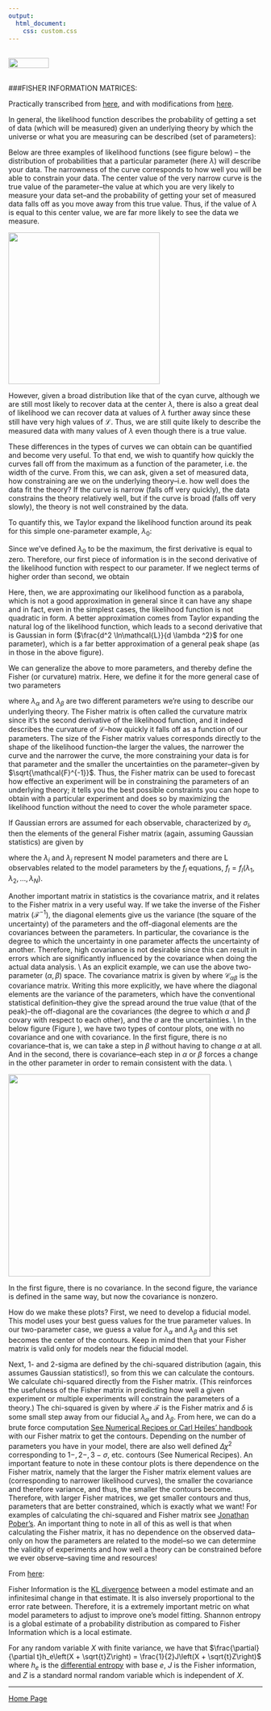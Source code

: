 ```yaml
---
output: 
  html_document:
    css: custom.css
---
```


<br>
<a href="http://rinterested.github.io/statistics/index.html">
<img HEIGHT="20" WIDTH="80" src="https://cloud.githubusercontent.com/assets/9312897/10556783/a27a26fa-745c-11e5-9b1a-2d5bd737387a.PNG"></a>
<br><br>

###FISHER INFORMATION MATRICES:
<br>

Practically transcribed from [here](https://casper.berkeley.edu/astrobaki/index.php/Fisher_Matrices), and with modifications from [here](https://youtu.be/m62I5_ow3O8).

In general, the likelihood function describes the probability of getting a set of data (which will be measured) given an underlying theory by which the universe or what you are measuring can be described (set of parameters):

\begin{equation}
\mathcal{L} \equiv \Pr[\text{data | theory}]
\end{equation}

Below are three examples of likelihood functions (see figure below) -- the distribution of probabilities that a particular parameter (here $\lambda$) will describe your data. The narrowness of the curve corresponds to how well you will be able to constrain your data. The center value of the very narrow curve is the true value of the parameter--the value at which you are very likely to measure your data set--and the probability of getting your set of measured data falls off as you move away from this true value. Thus, if the value of $\lambda$ is equal to this center value, we are far more likely to see the data we measure.

<img src="https://user-images.githubusercontent.com/9312897/31625462-2928f576-b274-11e7-8e74-d0ce02f8b41a.jpg" width=300>

However, given a broad distribution like that of the cyan curve, although we are still most likely to recover data at the center $\lambda$, there is also a great deal of likelihood we can recover data at values of $\lambda$ further away since these still have very high values of $\mathcal{L}$. Thus, we are still quite likely to describe the measured data with many values of $\lambda$ even though there is a true value. 

These differences in the types of curves we can obtain can be quantified and become very useful. To that end, we wish to quantify how quickly the curves fall off from the maximum as a function of the parameter, i.e. the width of the curve. From this, we can ask, given a set of measured data, how constraining are we on the underlying theory--i.e. how well does the data fit the theory? If the curve is narrow (falls off very quickly), the data constrains the theory relatively well, but if the curve is broad (falls off very slowly), the theory is not well constrained by the data. 

To quantify this, we Taylor expand the likelihood function around its peak for this simple one-parameter example, $\lambda_0$:

\begin{equation}
\mathcal{L} = \mathcal{L}(\lambda_0) + \frac{d \mathcal{L}}{d \lambda} \Bigg|_{\lambda_0} (\lambda - \lambda_0) + {1 \over 2} \frac{d^2 \mathcal{L}}{d \lambda ^2} \Bigg|_{\lambda_0} (\lambda - \lambda_0)^2 + \cdots
\end{equation}
\noindent 

Since we've defined $\lambda_0$ to be the maximum, the first derivative is equal to zero. Therefore, our first piece of information is in the second derivative of the likelihood function with respect to our parameter. If we neglect terms of higher order than second, we obtain


\begin{equation}
\mathcal{L} \approx \mathcal{L}(\lambda_0) + {1 \over 2} \frac{d^2 \mathcal{L}}{d \lambda ^2} \Bigg|_{\lambda_0} (\lambda - \lambda_0)^2
\end{equation}

Here, then, we are approximating our likelihood function as a parabola, which is not a good approximation in general since it can have any shape and in fact, even in the simplest cases, the likelihood function is not quadratic in form. A better approximation comes from Taylor expanding the natural log of the likelihood function, which leads to a second derivative that is Gaussian in form ($\frac{d^2 \ln\mathcal{L}}{d \lambda ^2}$ for one parameter), which is a far better approximation of a general peak shape (as in those in the above figure).


We can generalize the above to more parameters, and thereby define the Fisher (or curvature) matrix. Here, we define it for the more general case of two parameters


\begin{equation}
\mathcal{F} \equiv - \Bigg \langle \frac{d \ln \mathcal{L}}{d \lambda_{\alpha}} \frac{d \ln \mathcal{L}}{d \lambda_{\beta}} \Bigg \rangle
\end{equation}

where $\lambda_{\alpha}$ and $\lambda_{\beta}$ are two different parameters we're using to describe our underlying theory. The Fisher matrix is often called the curvature matrix since it's the second derivative of the likelihood function, and it indeed describes the curvature of $\mathcal{L}$--how quickly it falls off as a function of our parameters. The size of the Fisher matrix values corresponds directly to the shape of the likelihood function--the larger the values, the narrower the curve and the narrower the curve, the more constraining your data is for that parameter and the smaller the uncertainties on the parameter--given by $\sqrt{\mathcal{F}^{-1}}$. Thus, the Fisher matrix can be used to forecast how effective an experiment will be in constraining the parameters of an underlying theory; it tells you the best possible constraints you can hope to obtain with a particular experiment and does so by maximizing the likelihood function without the need to cover the whole parameter space.

If Gaussian errors are assumed for each observable, characterized by $\sigma_l$, then the elements of the general Fisher matrix (again, assuming Gaussian statistics) are given by

\begin{equation}
\mathcal{F}_{ij} = \sum_l {\frac{1}{\sigma_l^2} \frac{d f_l}{d \lambda_i} \frac{d f_l}{d \lambda_j }}
\end{equation}

where the $\lambda_i$ and $\lambda_j$ represent N model parameters and there are L observables related to the model parameters by the $f_l$ equations, $f_l = f_l(\lambda_1, \lambda_2, \ldots, \lambda_N)$.

\section{Covariance Matrix}
\indent Another important matrix in statistics is the covariance matrix, and it relates to the Fisher matrix in a very useful way. If we take the inverse of the Fisher matrix ($\mathcal{F}^{-1}$), the diagonal elements give us the variance (the square of the uncertainty) of the parameters and the off-diagonal elements are the covariances between the parameters. In particular, the covariance is the degree to which the uncertainty in one parameter affects the uncertainty of another. Therefore, high covariance is not desirable since this can result in errors which are significantly influenced by the covariance when doing the actual data analysis. \\
\indent As an explicit example, we can use the above two-parameter ($\alpha, \beta$) space. The covariance matrix is given by
\begin{equation}
\mathcal{F}_{\alpha \beta}^{-1} = \mathcal{C}_{\alpha \beta}
\end{equation}
\noindent where $\mathcal{C}_{\alpha \beta}$ is the covariance matrix. Writing this more explicitly, we have
\begin{equation}
\mathcal{C}_{\alpha \beta} = \begin{bmatrix} \sigma_{\alpha}^2 & \sigma_{\beta \alpha} \\ \sigma_{\alpha \beta} & \sigma_{\beta}^2 \end{bmatrix}
\end{equation}
\noindent where the diagonal elements are the variance of the parameters, which have the conventional statistical definition--they give the spread around the true value (that of the peak)--the off-diagonal are the covariances (the degree to which $\alpha$ and $\beta$ covary with respect to each other), and the $\sigma$ are the uncertainties. \\
\indent In the below figure (Figure \ref{contourplots}), we have two types of contour plots, one with no covariance and one with covariance. In the first figure, there is no covariance--that is, we can take a step in $\beta$ without having to change $\alpha$ at all. And in the second, there is covariance--each step in $\alpha$ or $\beta$ forces a change in the other parameter in order to remain consistent with the data. \\


<img src="https://user-images.githubusercontent.com/9312897/31627254-9aa319ce-b27a-11e7-91f8-84328057c801.png" width=400>
	
In the first figure, there is no covariance. In the second figure, the variance is defined in the same way, but now the covariance is nonzero. 

How do we make these plots? First, we need to develop a fiducial model. This model uses your best guess values for the true parameter values. In our two-parameter case, we guess a value for $\lambda_{\alpha}$ and $\lambda_{\beta}$ and this set becomes the center of the contours. Keep in mind then that your Fisher matrix is valid only for models near the fiducial model.

Next, 1- and 2-sigma are defined by the chi-squared distribution (again, this assumes Gaussian statistics!), so from this we can calculate the contours. We calculate chi-squared directly from the Fisher matrix. (This reinforces the usefulness of the Fisher matrix in predicting how well a given experiment or multiple experiments will constrain the parameters of a theory.) The chi-squared is given by
\begin{equation}
\chi^2 = \delta \mathcal{F} \delta^T
\end{equation}
\noindent where $\mathcal{F}$ is the Fisher matrix and $\delta$ is some small step away from our fiducial $\lambda_{\alpha}$ and $\lambda_{\beta}$. From here, we can do a brute force computation [See Numerical Recipes or Carl Heiles' handbook](http://astro.berkeley.edu/~heiles/ay204_2010/lsfit_2008.ps) with our Fisher matrix to get the contours. Depending on the number of parameters you have in your model, there are also well defined $\Delta \chi^2$ corresponding to $1-, 2-, 3-\sigma,$ etc. contours (See Numerical Recipes). An important feature to note in these contour plots is there dependence on the Fisher matrix, namely that the larger the Fisher matrix element values are (corresponding to narrower likelihood curves), the smaller the covariance and therefore variance, and thus, the smaller the contours become. Therefore, with larger Fisher matrices, we get smaller contours and thus, parameters that are better constrained, which is exactly what we want! For examples of calculating the chi-squared and Fisher matrix see [Jonathan Pober's](http://youtu.be/m62I5_ow3O8 video). An important thing to note in all of this as well is that when calculating the Fisher matrix, it has no dependence on the observed data--only on how the parameters are related to the model--so we can determine the validity of experiments and how well a theory can be constrained before we ever observe--saving time and resources!

From [here](https://www.quora.com/What-does-statistical-Fisher-information-have-to-do-with-information-theory/answer/Carlos-E-Perez?srid=utSnl):

Fisher Information is the [KL divergence](https://en.wikipedia.org/wiki/Kullback–Leibler_divergence) between a model estimate and an infinitesimal change in that estimate.     It is also inversely proportional to the error rate between.  Therefore, it is a extremely important metric on what model parameters to adjust to improve one's model fitting.  Shannon entropy is a global estimate of a probability distribution as compared to Fisher Information which is a local estimate.

For any random variable $X$ with finite variance, we have that $\frac{\partial}{\partial t}h_e\left(X + \sqrt{t}Z\right) = \frac{1}{2}J\left(X + \sqrt{t}Z\right)$ where $h_e$ is the [differential entropy](http://en.wikipedia.org/wiki/Differential_entropy) with base $e$, $J$ is the Fisher information, and $Z$ is a standard normal random variable which is independent of $X$.



---

<a href="http://rinterested.github.io/statistics/index.html">Home Page</a>
